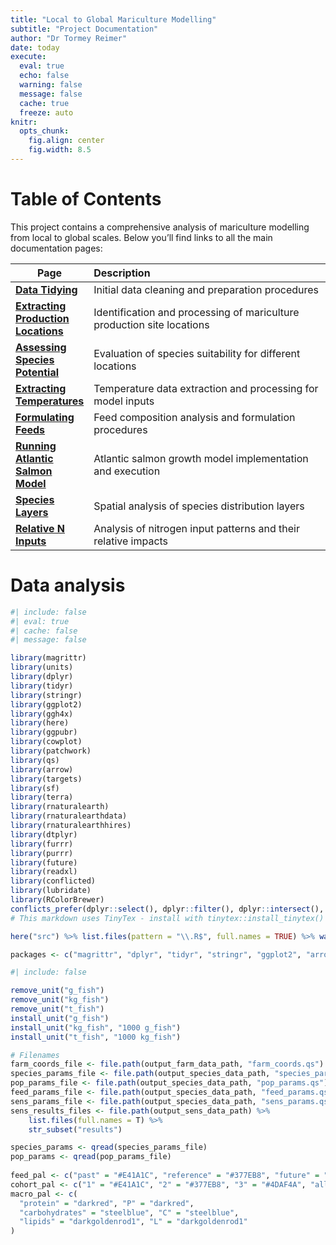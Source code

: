 ```yaml
---
title: "Local to Global Mariculture Modelling"
subtitle: "Project Documentation"
author: "Dr Tormey Reimer"
date: today
execute:
  eval: true
  echo: false
  warning: false
  message: false
  cache: true
  freeze: auto
knitr: 
  opts_chunk:
    fig.align: center
    fig.width: 8.5
---
```


# Table of Contents

This project contains a comprehensive analysis of mariculture modelling from local to global scales. Below you'll find links to all the main documentation pages:

| Page | Description |
|---------|:-------------------------------------------------|
| **[Data Tidying](01_tidying_data.html)** | Initial data cleaning and preparation procedures |
| **[Extracting Production Locations](02_extracting_production_locations.html)** | Identification and processing of mariculture production site locations |
| **[Assessing Species Potential](03_assessing_species_potential.html)** | Evaluation of species suitability for different locations |
| **[Extracting Temperatures](04_extracting_temperatures.html)** | Temperature data extraction and processing for model inputs |
| **[Formulating Feeds](05_formulating_feeds.html)** | Feed composition analysis and formulation procedures |
| **[Running Atlantic Salmon Model](06_run_atlantic_salmon_model.html)** | Atlantic salmon growth model implementation and execution |
| **[Species Layers](07_species_layers.html)** | Spatial analysis of species distribution layers |
| **[Relative N Inputs](08_relative_N_inputs.html)** | Analysis of nitrogen input patterns and their relative impacts |

# Data analysis

```r
#| include: false
#| eval: true
#| cache: false
#| message: false

library(magrittr)
library(units)
library(dplyr)
library(tidyr)
library(stringr)
library(ggplot2)
library(ggh4x)
library(here)
library(ggpubr)
library(cowplot)
library(patchwork)
library(qs)
library(arrow)
library(targets)
library(sf)
library(terra)
library(rnaturalearth)
library(rnaturalearthdata)
library(rnaturalearthhires)
library(dtplyr)
library(furrr)
library(purrr)
library(future)
library(readxl)
library(conflicted)
library(lubridate)
library(RColorBrewer)
conflicts_prefer(dplyr::select(), dplyr::filter(), dplyr::intersect(), .quiet = T)
# This markdown uses TinyTex - install with tinytex::install_tinytex()

here("src") %>% list.files(pattern = "\\.R$", full.names = TRUE) %>% walk(source)

packages <- c("magrittr", "dplyr", "tidyr", "stringr", "ggplot2", "arrow", "targets", "sf", "terra", "rnaturalearth", "furrr", "future", "units", "lubridate", "worrms", "aquamapsdata") %>% sort()
```

```r
#| include: false

remove_unit("g_fish")
remove_unit("kg_fish")
remove_unit("t_fish")
install_unit("g_fish")
install_unit("kg_fish", "1000 g_fish")
install_unit("t_fish", "1000 kg_fish")

# Filenames
farm_coords_file <- file.path(output_farm_data_path, "farm_coords.qs")
species_params_file <- file.path(output_species_data_path, "species_params.qs")
pop_params_file <- file.path(output_species_data_path, "pop_params.qs")
feed_params_file <- file.path(output_species_data_path, "feed_params.qs")
sens_params_file <- file.path(output_species_data_path, "sens_params.qs")
sens_results_files <- file.path(output_sens_data_path) %>% 
    list.files(full.names = T) %>% 
    str_subset("results")

species_params <- qread(species_params_file)
pop_params <- qread(pop_params_file)
  
feed_pal <- c("past" = "#E41A1C", "reference" = "#377EB8", "future" = "#4DAF4A")  
cohort_pal <- c("1" = "#E41A1C", "2" = "#377EB8", "3" = "#4DAF4A", "all" = "black")
macro_pal <- c(
  "protein" = "darkred", "P" = "darkred", 
  "carbohydrates" = "steelblue", "C" = "steelblue", 
  "lipids" = "darkgoldenrod1", "L" = "darkgoldenrod1"
)
```



